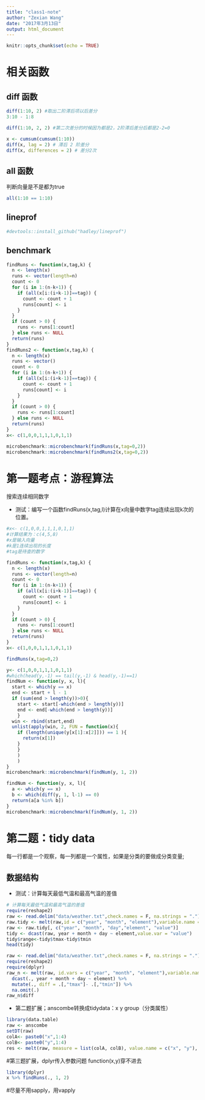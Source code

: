 ```yaml
---
title: "class1-note"
author: "Zexian Wang"
date: "2017年3月13日"
output: html_document
---
```


```r
knitr::opts_chunk$set(echo = TRUE)
```

# 相关函数

## diff 函数

```r
diff(1:10, 2) #取出二阶滞后项以后差分
3:10 - 1:8
```

```r
diff(1:10, 2, 2) #第二次差分的时候因为都是2，2阶滞后差分后都是2-2=0
```

```r
x <- cumsum(cumsum(1:10))
diff(x, lag = 2) # 滞后 2 阶差分
diff(x, differences = 2) # 差分2次
```

## all 函数

判断向量是不是都为true
```r
all(1:10 == 1:10)
```

## lineprof

```r
#devtools::install_github("hadley/lineprof")
```

## benchmark

```r
findRuns <- function(x,tag,k) {
  n <- length(x)
  runs <- vector(length=n)
  count <- 0
  for (i in 1:(n-k+1)) {
    if (all(x[i:(i+k-1)]==tag)) {
      count <- count + 1
      runs[count] <- i
    }
  }
  if (count > 0) {
    runs <- runs[1:count]
  } else runs <- NULL
  return(runs)
}
findRuns2 <- function(x,tag,k) {
  n <- length(x)
  runs <- vector()
  count <- 0
  for (i in 1:(n-k+1)) {
    if (all(x[i:(i+k-1)]==tag)) {
      count <- count + 1
      runs[count] <- i
    }
  }
  if (count > 0) {
    runs <- runs[1:count]
  } else runs <- NULL
  return(runs)
}
x<- c(1,0,0,1,1,1,0,1,1)

microbenchmark::microbenchmark(findRuns(x,tag=0,2))
microbenchmark::microbenchmark(findRuns2(x,tag=0,2))
```

# 第一题考点：游程算法

搜索连续相同数字

- 测试：编写一个函数findRuns(x,tag,l)计算在x向量中数字tag连续出现k次的位置。

```r
#x<- c(1,0,0,1,1,1,0,1,1)
#计算结果为：c(4,5,8)
#x是输入向量
#k是1连续出现的长度
#tag是待查的数字

findRuns <- function(x,tag,k) {
  n <- length(x)
  runs <- vector(length=n)
  count <- 0
  for (i in 1:(n-k+1)) {
    if (all(x[i:(i+k-1)]==tag)) {
      count <- count + 1
      runs[count] <- i
    }
  }
  if (count > 0) {
    runs <- runs[1:count]
  } else runs <- NULL
  return(runs)
}
x<- c(1,0,0,1,1,1,0,1,1)

findRuns(x,tag=0,2)
```

```r
y<- c(1,0,0,1,1,1,0,1,1)
#which(head(y,-1) == tail(y,-1) & head(y,-1)==1)
findNum <- function(y, x, l){
  start <- which(y == x)
  end <- start + l - 1
  if (sum(end > length(y))>0){
    start <- start[-which(end > length(y))]
    end <- end[-which(end > length(y))]
    }
  win <- rbind(start,end)
  unlist(apply(win, 2, FUN = function(x){
    if (length(unique(y[x[1]:x[2]])) == 1 ){
      return(x[1])
    }
    }
    )
    )
}
microbenchmark::microbenchmark(findNum(y, 1, 2))

```

```r
findNum <- function(y, x, l){
  a <- which(y == x)
  b <- which(diff(y, 1, l-1) == 0)
  return(a[a %in% b])
}
microbenchmark::microbenchmark(findNum(y, 1, 2))
```

# 第二题：tidy data

每一行都是一个观察，每一列都是一个属性，如果是分类的要做成分类变量;

## 数据结构

- 测试：计算每天最低气温和最高气温的差值

```r
# 计算每天最低气温和最高气温的差值
require(reshape2)
raw <- read.delim("data/weather.txt",check.names = F, na.strings = ".")
raw.tidy <- melt(raw,id = c("year", "month", "element"),variable.name = "day", na.rm = TRUE)
raw <- raw.tidy[, c("year", "month", "day","element", "value")]
tidy <- dcast(raw, year + month + day ~ element,value.var = "value")
tidy$range<-tidy$tmax-tidy$tmin
head(tidy)
```

```r
raw <- read.delim("data/weather.txt",check.names = F, na.strings = ".")
require(reshape2)
require(dplyr)
raw_n <- melt(raw, id.vars = c("year", "month", "element"),variable.name = "day") %>% 
  dcast(., year + month + day ~ element) %>%
  mutate(., diff = .[,"tmax"]- .[,"tmin"]) %>%
  na.omit(.)
raw_n$diff
```

- 第二题扩展；anscombe转换成tidydata：x y group（分类属性）

```r
library(data.table)
raw <- anscombe
setDT(raw)
colA<- paste0("x",1:4) 
colB<- paste0("y",1:4) 
res <- melt(raw, measure = list(colA, colB), value.name = c("x", "y"), variable.name = "group")
```


#第三题扩展，dplyr传入参数问题 function(x,y)穿不进去

```r
library(dplyr)
x %>% findRuns(., 1, 2)
```

#尽量不用sapply，用vapply